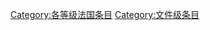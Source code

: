 {{empty category}}
{{Articles by Quality|topic=法国|project=法国|format=TOC}}

{{catmore1|[[Wikipedia:法国專題|Wikipedia:法国專題]]}}
[[Category:各等级法国条目|Category:各等级法国条目]]
[[Category:文件级条目|Category:文件级条目]]
